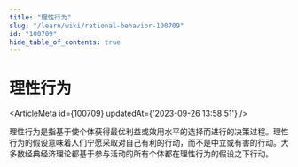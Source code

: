 ```yaml
---
title: "理性行为"
slug: "/learn/wiki/rational-behavior-100709"
id: "100709"
hide_table_of_contents: true
---
```



# 理性行为

<ArticleMeta id={100709} updatedAt={'2023-09-26 13:58:51'} />
<div className='border-solid border-b border-t-0 my-4 border-[var(--ifm-color-gray-300)]' />

理性行为是指基于使个体获得最优利益或效用水平的选择而进行的决策过程。理性行为的假设意味着人们宁愿采取对自己有利的行动，而不是中立或有害的行动。大多数经典经济理论都基于参与活动的所有个体都在理性行为的假设之下行动。
